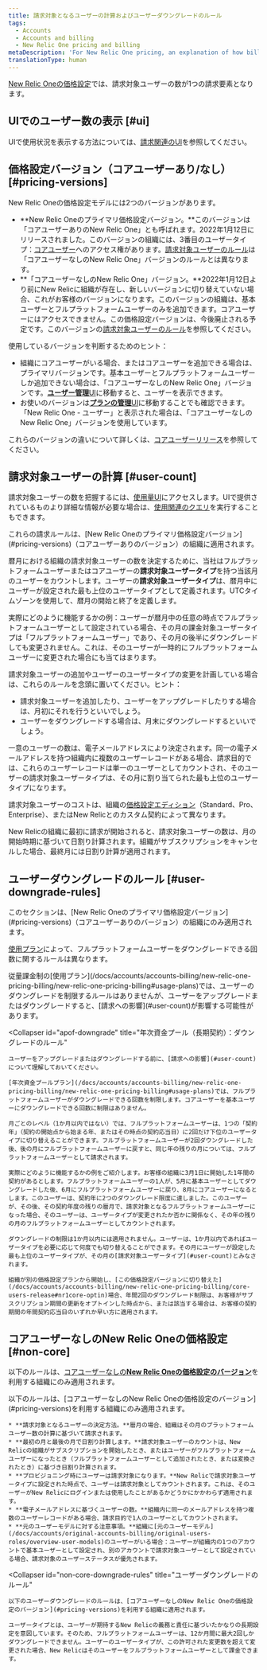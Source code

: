 ```yaml
---
title: 請求対象となるユーザーの計算およびユーザーダウングレードのルール
tags:
  - Accounts
  - Accounts and billing
  - New Relic One pricing and billing
metaDescription: 'For New Relic One pricing, an explanation of how billable users are calculated and rules for downgrading users.'
translationType: human
---
```


[New Relic Oneの価格設定](/docs/accounts/accounts-billing/new-relic-one-pricing-billing/new-relic-one-pricing-billing)では、請求対象ユーザーの数が1つの請求要素となります。

## UIでのユーザー数の表示 [#ui]

UIで使用状況を表示する方法については、[請求関連のUI](/docs/accounts/accounts-billing/general-account-settings/introduction-account-settings)を参照してください。

## 価格設定バージョン（コアユーザーあり/なし） [#pricing-versions]

New Relic Oneの価格設定モデルには2つのバージョンがあります。

* **New Relic Oneのプライマリ価格設定バージョン。**このバージョンは「コアユーザーありのNew Relic One」とも呼ばれます。2022年1月12日にリリースされました。このバージョンの組織には、3番目のユーザータイプ：[コアユーザー](/docs/accounts/accounts-billing/new-relic-one-user-management/user-type)へのアクセス権があります。[請求対象ユーザーのルール](#user-count)は「コアユーザーなしのNew Relic One」バージョンのルールとは異なります。
* **「コアユーザーなしのNew Relic One」バージョン。**2022年1月12日より前にNew Relicに組織が存在し、新しいバージョンに切り替えていない場合、これがお客様のバージョンになります。このバージョンの組織は、基本ユーザーとフルプラットフォームユーザーのみを追加できます。コアユーザーにはアクセスできません。この価格設定バージョンは、今後廃止される予定です。このバージョンの[請求対象ユーザーのルール](#non-core)を参照してください。

使用しているバージョンを判断するためのヒント：

* 組織にコアユーザーがいる場合、またはコアユーザーを追加できる場合は、プライマリバージョンです。基本ユーザーとフルプラットフォームユーザーしか追加できない場合は、「コアユーザーなしのNew Relic One」バージョンです。[**ユーザー管理**UI](/docs/accounts/accounts-billing/new-relic-one-user-management/user-management-ui-and-tasks/#where)に移動すると、ユーザーを表示できます。
* お使いのバージョンは[**プランの管理**UI](/docs/accounts/accounts-billing/new-relic-one-pricing-billing/billing-ui)に移動することでも確認できます。「New Relic One - ユーザー」と表示された場合は、「コアユーザーなしのNew Relic One」バージョンを使用しています。

これらのバージョンの違いについて詳しくは、[コアユーザーリリース](/docs/accounts/accounts-billing/new-relic-one-pricing-billing/core-users-release)を参照してください。

## 請求対象ユーザーの計算 [#user-count]

請求対象ユーザーの数を把握するには、[使用量UI](/docs/accounts/accounts-billing/general-account-settings/introduction-account-settings/#pricing)にアクセスします。UIで提供されているものより詳細な情報が必要な場合は、[使用関連のクエリ](/docs/accounts/accounts-billing/new-relic-one-pricing-billing/usage-queries-alerts)を実行することもできます。

<Callout variant="important">
  これらの請求ルールは、[New Relic Oneのプライマリ価格設定バージョン](#pricing-versions)（コアユーザーありのバージョン）の組織に適用されます。
</Callout>

暦月における組織の請求対象ユーザーの数を決定するために、当社はフルプラットフォームユーザーまたはコアユーザーの**請求対象ユーザータイプ**を持つ当該月のユーザーをカウントします。ユーザーの**請求対象ユーザータイプ**は、暦月中にユーザーが設定された最も上位のユーザータイプとして定義されます。UTCタイムゾーンを使用して、暦月の開始と終了を定義します。

実際にどのように機能するかの例：ユーザーが暦月中の任意の時点でフルプラットフォームユーザーとして設定されている場合、その月の課金対象ユーザータイプは「フルプラットフォームユーザー」であり、その月の後半にダウングレードしても変更されません。これは、そのユーザーが一時的にフルプラットフォームユーザーに変更された場合にも当てはまります。

請求対象ユーザーの追加やユーザーのユーザータイプの変更を計画している場合は、これらのルールを念頭に置いてください。ヒント：

* 請求対象ユーザーを追加したり、ユーザーをアップグレードしたりする場合は、月初にそれを行うといいでしょう。
* ユーザーをダウングレードする場合は、月末にダウングレードするといいでしょう。

一意のユーザーの数は、電子メールアドレスにより決定されます。同一の電子メールアドレスを持つ組織内に複数のユーザーレコードがある場合、請求目的では、これらのユーザーレコードは単一のユーザーとしてカウントされ、そのユーザーの請求対象ユーザータイプは、その月に割り当てられた最も上位のユーザータイプになります。

請求対象ユーザーのコストは、組織の[価格設定エディション](https://newrelic.com/pricing)（Standard、Pro、Enterprise）、またはNew Relicとのカスタム契約によって異なります。

New Relicの組織に最初に請求が開始されると、請求対象ユーザーの数は、月の開始時期に基づいて日割り計算されます。組織がサブスクリプションをキャンセルした場合、最終月には日割り計算が適用されます。

## ユーザーダウングレードのルール [#user-downgrade-rules]

<Callout variant="important">
  このセクションは、[New Relic Oneのプライマリ価格設定バージョン](#pricing-versions)（コアユーザーありのバージョン）の組織にのみ適用されます。
</Callout>

[使用プラン](/docs/accounts/accounts-billing/new-relic-one-pricing-billing/new-relic-one-pricing-billing#usage-plans)によって、フルプラットフォームユーザーをダウングレードできる回数に関するルールは異なります。

<CollapserGroup>
  <Collapser
    id="payg-downgrade"
    title="従量課金制：ダウングレードのルール"
  >
    従量課金制の[使用プラン](/docs/accounts/accounts-billing/new-relic-one-pricing-billing/new-relic-one-pricing-billing#usage-plans)では、ユーザーのダウングレードを制限するルールはありませんが、ユーザーをアップグレードまたはダウングレードすると、[請求への影響](#user-count)が影響する可能性があります。
  </Collapser>

  <Collapser
    id="apof-downgrade"
    title="年次資金プール（長期契約）：ダウングレードのルール"
  >
    ユーザーをアップグレードまたはダウングレードする前に、[請求への影響](#user-count)について理解しておいてください。

    [年次資金プールプラン](/docs/accounts/accounts-billing/new-relic-one-pricing-billing/new-relic-one-pricing-billing#usage-plans)では、フルプラットフォームユーザーがダウングレードできる回数を制限します。コアユーザーを基本ユーザーにダウングレードできる回数に制限はありません。

    月ごとのレベル（1か月以内ではない）では、フルプラットフォームユーザーは、1つの「契約年」（契約の開始点から始まる年、またはその時点の契約応当日）に2回だけ下位のユーザータイプに切り替えることができます。フルプラットフォームユーザーが2回ダウングレードした後、後の月にフルプラットフォームユーザーに戻すと、同じ年の残りの月については、フルプラットフォームユーザーとして請求されます。

    実際にどのように機能するかの例をご紹介します。お客様の組織に3月1日に開始した1年間の契約があるとします。フルプラットフォームユーザーの1人が、5月に基本ユーザーとしてダウングレードした後、6月にフルプラットフォームユーザーに戻り、8月にコアユーザーになるとします。このユーザーは、契約年に2つのダウングレード限度に達しました。このユーザーが、その後、その契約年度の残りの暦月で、請求対象となるフルプラットフォームユーザーになった場合、そのユーザーは、ユーザータイプが変更されたか否かに関係なく、その年の残りの月のフルプラットフォームユーザーとしてカウントされます。

    ダウングレードの制限は1か月以内には適用されません。ユーザーは、1か月以内であればユーザータイプを必要に応じて何度でも切り替えることができます。その月にユーザーが設定した最も上位のユーザータイプが、その月の[請求対象ユーザータイプ](#user-count)とみなされます。

    組織が別の価格設定プランから開始し、[この価格設定バージョンに切り替えた](/docs/accounts/accounts-billing/new-relic-one-pricing-billing/core-users-release#nr1core-optin)場合、年間2回のダウングレード制限は、お客様がサブスクリプション期間の更新をオプトインした時点から、または該当する場合は、お客様の契約期間の年間契約応当日のいずれか早い方に適用されます。
  </Collapser>
</CollapserGroup>

## コアユーザーなしのNew Relic Oneの価格設定 [#non-core]

以下のルールは、[コアユーザーなしの**New Relic Oneの価格設定のバージョン**](#pricing-versions)を利用する組織にのみ適用されます。

<CollapserGroup>
  <Collapser
    id="non-core-user-billing"
    title="請求対象ユーザーの計算"
  >
    以下のルールは、[コアユーザーなしのNew Relic Oneの価格設定のバージョン](#pricing-versions)を利用する組織にのみ適用されます。

    * **請求対象となるユーザーの決定方法。**暦月の場合、組織はその月のプラットフォームユーザー数の計算に基づいて請求されます。
    * **最初の月と最後の月で日割り計算します。**請求対象ユーザーのカウントは、New Relicの組織がサブスクリプションを開始したとき、またはユーザーがフルプラットフォームユーザーになったとき（フルプラットフォームユーザーとして追加されたとき、または変換されたとき）に基づき日割り計算されます。
    * **プロビジョニング時にユーザーは請求対象になります。**New Relicで請求対象ユーザータイプに設定された時点で、ユーザーは請求対象としてカウントされます。これは、そのユーザーがNew Relicにログインまたは使用したことがあるかどうかにかかわらず適用されます。
    * **電子メールアドレスに基づくユーザーの数。**組織内に同一のメールアドレスを持つ複数のユーザーレコードがある場合、請求目的で1人のユーザーとしてカウントされます。
    * **元のユーザーモデルに対する注意事項。**組織に[元のユーザーモデル](/docs/accounts/original-accounts-billing/original-users-roles/overview-user-models)のユーザーがいる場合：ユーザーが組織内の1つのアカウントで基本ユーザーとして設定され、別のアカウントで請求対象ユーザーとして設定されている場合、請求対象のユーザーステータスが優先されます。
  </Collapser>

  <Collapser
    id="non-core-downgrade-rules"
    title="ユーザーダウングレードのルール"
  >
    以下のユーザーダウングレードのルールは、[コアユーザーなしのNew Relic Oneの価格設定のバージョン](#pricing-versions)を利用する組織に適用されます。

    ユーザータイプとは、ユーザーが期待するNew Relicの義務と責任に基づいたかなりの長期設定を意図しています。そのため、フルプラットフォームユーザーは、12か月間に最大2回しかダウングレードできません。ユーザーのユーザータイプが、この許可された変更数を超えて変更された場合、New Relicはそのユーザーをフルプラットフォームユーザーとして課金できます。
  </Collapser>
</CollapserGroup>